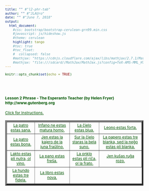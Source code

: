 ```yaml
---
title: "" #"l2-phr-tab"
author: "" #"JLAUro"
date: "" #"June 7, 2018"
output: 
  html_document:
    #css: bootstrap/bootstrap-cerulean-grn99.min.css
    #javascript: js/hideshow.js
    #theme: cerulean
    highlight: tango
    #toc: true
    #toc_float: 
    #  collapsed: false
    #mathjax: "https://cdnjs.cloudflare.com/ajax/libs/mathjax/2.7.1/MathJax.js?config=TeX-AMS-MML_HTMLorMML"
    #mathjax: "file:///sdcard//MathJax/MathJax.js?config=TeX-AMS-MML_HTMLorMML"
---
```


```r
knitr::opts_chunk$set(echo = TRUE)
```

<style>
a, body { 
color: #005500; 
font-size: 12px; 
}	

a:visited { color: #009900; }

[id^='tr'] {
display: none;
}

mark {
padding: 3px 3px;
text-align: left;
font-style: italic;
font-size: 10px;
background-color: #007700;
color: white;
margin-top: 0px;
margin-left: 5px;
}

</style>

<script type='text/javascript'>
function toggle_visibility(id) {
var e = document.getElementById(id);
e.style.display = ((e.style.display!='block') ? 'block' : 'none');
}
</script>

<br/><br/>

<p>
<h4>Lesson 2 Phrase - The Esperanto Teacher (by Helen Fryer) http://www.gutenberg.org <br/></h4>
<a id='r0' href='#' onclick="toggle_visibility('tr0');">
Click for Instructions.</a>
<div id='tr0'>
&nbsp;
<mark>Click on each link to toggle the English translation.  Reload page to turn off all translations.</mark>
</div>
</p>

<table width='100%' border='5px' cellspacing='5px' cellpadding='5px'>
<tr id='r1'>
<td align='center' valign='middle'><a id='item1' href='#r0' onclick="toggle_visibility('tr1');">La patro estas sana.</a>
<div id='tr1'><mark>The father is healthy.</mark></div></td>

<td align='center' valign='middle'><a id='item2' href='#r0' onclick="toggle_visibility('tr2');">Infano ne estas matura homo.</a>
<div id='tr2'><mark>An infant is not a mature human being.</mark></div></td>

<td align='center' valign='middle'><a id='item3' href='#r0' onclick="toggle_visibility('tr3');">La ĉielo estas blua.</a>
<div id='tr3'><mark>The sky is blue.</mark></div></td>

<td align='center' valign='middle'><a id='item4' href='#r0' onclick="toggle_visibility('tr4');">Leono estas forta.</a>
<div id='tr4'><mark>A lion is strong.</mark></div></td>
</tr>
<tr id='r2'>

<td align='center' valign='middle'><a id='item5' href='#r1' onclick="toggle_visibility('tr5');">La patro estas bona.</a>
<div id='tr5'><mark>The father is good.</mark></div></td>

<td align='center' valign='middle'><a id='item6' href='#r1' onclick="toggle_visibility('tr6');">Jen estas la kajero de la juna fraŭlino.</a>
<div id='tr6'><mark>Here is the exercise book of the young maiden.</mark></div></td>

<td align='center' valign='middle'><a id='item7' href='#r1' onclick="toggle_visibility('tr7');">Sur la ĉielo staras la bela suno.</a>
<div id='tr7'><mark>On the sky stands the beautiful sun.</mark></div></td>

<td align='center' valign='middle'><a id='item8' href='#r1' onclick="toggle_visibility('tr8');">La papero estas tre blanka, sed la neĝo estas pli blanka.</a>
<div id='tr8'><mark>Te paper is very white, but the snow is whiter.</mark></div></td>
</tr>
<tr id='r3'>

<td align='center' valign='middle'><a id='item9' href='#r2' onclick="toggle_visibility('tr9');">Lakto estas pli nutra, ol vino.</a>
<div id='tr9'><mark>Milk is more nutritious than wine.</mark></div></td>

<td align='center' valign='middle'><a id='item10' href='#r2' onclick="toggle_visibility('tr10');">La pano estas freŝa.</a>
<div id='tr10'><mark>The bread is fresh.</mark></div></td>

<td align='center' valign='middle'><a id='item11' href='#r2' onclick="toggle_visibility('tr11');">La onklo estas pli riĉa, ol la frato.</a>
<div id='tr11'><mark>The uncle is richer than the brother.</mark></div></td>

<td align='center' valign='middle'><a id='item12' href='#r2' onclick="toggle_visibility('tr12');">Jen kuŝas ruĝa rozo.</a>
<div id='tr12'><mark>Here lies a red rose.</mark></div></td>
</tr>
<tr id='r4'>

<td align='center' valign='middle'><a id='item13' href='#r3' onclick="toggle_visibility('tr13');">La hundo estas tre fidela.</a>
<div id='tr13'><mark>The dog is very faithful.</mark></div></td>

<td align='center' valign='middle'><a id='item14' href='#r3' onclick="toggle_visibility('tr14');">La libro estas nova.</a>
<div id='tr14'><mark>The book is new.</mark></div></td>

</tr>
</table>

